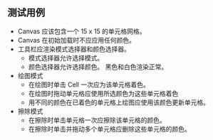 ## 测试用例

* Canvas 应该包含一个 15 x 15 的单元格网格。
* Canvas 在初始加载时不应应用任何颜色。
* 工具栏应渲染模式选择器和颜色选择器。
  * 模式选择器允许选择模式。
  * 颜色选择器允许选择颜色。 黑色和白色渲染正常。
* 绘图模式
  * 在绘图时单击 Cell 一次应为该单元格着色。
  * 在绘图时拖动单元格应使用所选颜色为这些单元格着色
  * 用不同的颜色在已着色的单元格上绘图应使用该颜色更新单元格。
* 擦除模式
  * 在擦除时单击单元格一次应擦除该单元格的颜色。
  * 在擦除时单击并拖动多个单元格应删除这些单元格的颜色。
